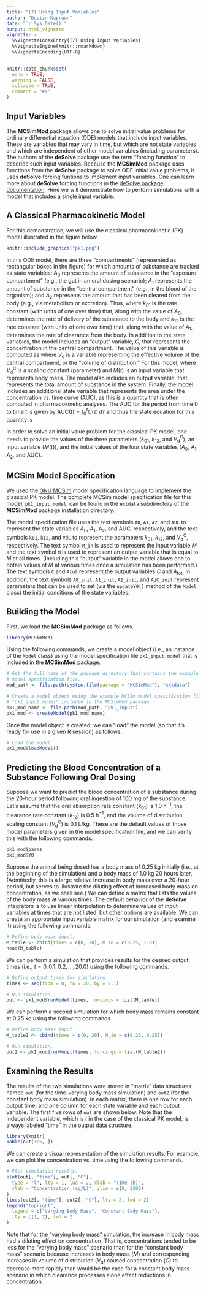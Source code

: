 ```yaml
---
title: "(7) Using Input Variables"
author: "Dustin Kapraun"
date: "`r Sys.Date()`"
output: html_vignette
vignette: >
  %\VignetteIndexEntry{(7) Using Input Variables}
  %\VignetteEngine{knitr::rmarkdown}
  %\VignetteEncoding{UTF-8}
---
```


```r
knitr::opts_chunk$set(
  echo = TRUE,
  warning = FALSE,
  collapse = TRUE,
  comment = "#>"
)
```

## Input Variables

The **MCSimMod** package allows one to solve initial value problems for ordinary differential equation (ODE) models that include input variables. These are variables that may vary in time, but which are not state variables and which are independent of other model variables (including parameters). The authors of the **deSolve** package use the term "forcing function" to describe such input variables. Because the **MCSimMod** package uses functions from the **deSolve** package to solve ODE initial value problems, it uses **deSolve** forcing funtions to implement input variables. One can learn more about **deSolve** forcing functions in the [deSolve package documentation](https://CRAN.R-project.org/package=deSolve/deSolve.pdf). Here we will demonstrate how to perform simulations with a model that includes a single input variable. 

## A Classical Pharmacokinetic Model

For this demonstration, we will use the classical pharmacokinetic (PK) model illustrated in the figure below.
```r
knitr::include_graphics("pk1.png")
```

In this ODE model, there are three "compartments" (represented as rectangular boxes in the figure) for which amounts of substance are tracked as state variables: $A_0$ represents the amount of substance in the "exposure compartment" (e.g., the gut in an oral dosing scenario); $A_1$ represents the amount of substance in the "central compartment" (e.g., in the blood of the organism); and $A_2$ represents the amount that has been cleared from the body (e.g., via metabolism or excretion). Thus,
\begin{align}
  \frac{\textrm{d}}{\textrm{d}t}A_0(t) &= -k_{01} A_0(t), \\
  \frac{\textrm{d}}{\textrm{d}t}A_1(t) &= k_{01} A_0(t) - k_{12} A_1(t), \textrm{ and} \\
  \frac{\textrm{d}}{\textrm{d}t}A_2(t) &= k_{12} A_1(t), \\
\end{align}
where $k_{01}$ is the rate constant (with units of one over time) that, along with the value of $A_0$, determines the rate of delivery of the substance to the body and $k_{12}$ is the rate constant (with units of one over time) that, along with the value of $A_1$, determines the rate of clearance from the body. In addition to the state variables, the model includes an "output" variable, $C$, that represents the concentration in the central compartment. The value of this variable is computed as
\begin{equation}
  C(t) = \frac{A_1(t)}{V_\textrm{d}},
\end{equation}
where $V_\textrm{d}$ is a variable representing the effective volume of the central compartment, or the "volume of distribution." For this model,
\begin{equation}
  V_\textrm{d}(t) = V_\textrm{d}^\textrm{C} \cdot M(t),
\end{equation}
where $V_\textrm{d}^\textrm{C}$ is a scaling constant (parameter) and $M(t)$ is an input variable that represents body mass. The model also includes an output variable,
\begin{equation}
  A_\textrm{tot} = A_0 + A_1 + A_2,
\end{equation}
that represents the total amount of substance in the system. Finally, the model includes an additional state variable that represents the area under the concentration vs. time curve (AUC), as this is a quantity that is often computed in pharmacokinetic analyses. The AUC for the period from time $0$ to time $t$ is given by $\textrm{AUC}(t) = \int_0^t C(\tau) \, \textrm{d}\tau$ and thus the state equation for this quantity is
\begin{equation}
  \frac{\textrm{d}}{\textrm{d}t} \textrm{AUC}(t) = C(t).
\end{equation}

In order to solve an initial value problem for the classical PK model, one needs to provide the values of the three parameters ($k_{01}$, $k_{12}$, and $V_\textrm{d}^\textrm{C}$), an input variable ($M(t)$), and the initial values of the four state variables ($A_0$, $A_1$, $A_2$, and $\textrm{AUC}$).

## MCSim Model Specification

We used the [GNU MCSim](https://www.gnu.org/software/mcsim/) model specification language to implement the classical PK model. The complete MCSim model specification file for this model, `pk1_input.model`, can be found in the `extdata` subdirectory of the **MCSimMod** package installation directory.

The model specification file uses the text symbols `A0`, `A1`, `A2`, and `AUC` to represent the state variables $A_0$, $A_1$, $A_2$, and $\textrm{AUC}$, respectively, and the text symbols `k01`, `k12`, and `VdC` to represent the parameters $k_{01}$, $k_{12}$, and $V_\textrm{d}^\textrm{C}$, respectively. The text symbol `M_in` is used to represent the input variable $M$ and the text symbol `M` is used to represent an output variable that is equal to $M$ at all times. (Including this "output" variable in the model allows one to obtain values of $M$ at various times once a simulation has been performed.) The text symbols `C` and `Atot` represent the output variables $C$ and $A_\textrm{tot}$. In addition, the text symbols `A0_init`, `A1_init`, `A2_init`, and `AUC_init` represent parameters that can be used to set (via the `updateY0()` method of the `Model` class) the initial conditions of the state variables.

## Building the Model

First, we load the **MCSimMod** package as follows.
```r
library(MCSimMod)
```

Using the following commands, we create a model object (i.e., an instance of the `Model` class) using the model specification file `pk1_input.model` that is included in the **MCSimMod** package.
```r
# Get the full name of the package directory that contains the example MCSim
# model specification file.
mod_path <- file.path(system.file(package = "MCSimMod"), "extdata")

# Create a model object using the example MCSim model specification file
# "pk1_input.model" included in the MCSimMod package.
pk1_mod_name <- file.path(mod_path, "pk1_input")
pk1_mod <- createModel(pk1_mod_name)
```

Once the model object is created, we can "load" the model (so that it's ready for use in a given R session) as follows.
```r
# Load the model.
pk1_mod$loadModel()
```

## Predicting the Blood Concentration of a Substance Following Oral Dosing

Suppose we want to predict the blood concentration of a substance during the 20-hour period following oral ingestion of 100 mg of the substance. Let's assume that the oral absorption rate constant ($k_{01}$) is 1.0 h$^{-1}$, the clearance rate constant ($k_{12}$) is 0.5 h$^{-1}$, and the volume of distribution scaling constant ($V_\textrm{d}^\textrm{C}$) is 0.1 L/kg. These are the default values of those model parameters given in the model specification file, and we can verify this with the following commands.
```r
pk1_mod$parms
pk1_mod$Y0
```

Suppose the animal being dosed has a body mass of 0.25 kg initially (i.e., at the beginning of the simulation) and a body mass of 1.0 kg 20 hours later. (Admittedly, this is a large relative increase in body mass over a 20-hour period, but serves to illustrate the diluting effect of increased body mass on concentration, as we shall see.) We can define a matrix that lists the values of the body mass at various times. The default behavior of the **deSolve** integrators is to use linear interpolation to determine values of input variables at times that are not listed, but other options are available. We can create an appropriate input variable matrix for our simulation (and examine it) using the following commands.
```r
# Define body mass input.
M_table <- cbind(times = c(0, 20), M_in = c(0.25, 1.0))
head(M_table)
```

We can perform a simulation that provides results for the desired output times (i.e., $t = 0, 0.1, 0.2, \ldots, 20.0$) using the following commands.
```r
# Define output times for simulation.
times <- seq(from = 0, to = 20, by = 0.1)

# Run simulation.
out <- pk1_mod$runModel(times, forcings = list(M_table))
```

We can perform a second simulation for which body mass remains constant at 0.25 kg using the following commands.
```r
# Define body mass input.
M_table2 <- cbind(times = c(0, 20), M_in = c(0.25, 0.25))

# Run simulation.
out2 <- pk1_mod$runModel(times, forcings = list(M_table2))
```

## Examining the Results

The results of the two simulations were stored in "matrix" data structures named `out` (for the time-varying body mass simulation) and `out2` (for the constant body mass simulation). In each matrix, there is one row for each output time, and one column for each state variable and each output variable. The first five rows of `out` are shown below. Note that the independent variable, which is $t$ in the case of the classical PK model, is always labeled "time" in the output data structure.
```r
library(knitr)
kable(out[1:5, ])
```

We can create a visual representation of the simulation results. For example, we can plot the concentration vs. time using the following commands.
```r
# Plot simulation results.
plot(out[, "time"], out[, "C"],
  type = "l", lty = 1, lwd = 2, xlab = "Time (h)",
  ylab = "Concentration (mg/L)", ylim = c(0, 2500)
)
lines(out2[, "time"], out2[, "C"], lty = 2, lwd = 2)
legend("topright",
  legend = c("Varying Body Mass", "Constant Body Mass"),
  lty = c(1, 2), lwd = 2
)
```
Note that for the "varying body mass" simulation, the increase in body mass had a diluting effect on concentration. That is, concentrations tended to be less for the "varying body mass" scenario than for the "constant body mass" scenario because increases in body mass ($M$) and corresponding increases in volume of distribution ($V_\textrm{d}$) caused concentration ($C$) to decrease more rapidly than would be the case for a constant body mass scenario in which clearance processes alone effect reductions in concentration.
